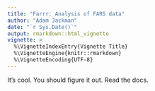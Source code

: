 ```yaml
---
title: "Farrr: Analysis of FARS data"
author: "Adam Jackman"
date: "`r Sys.Date()`"
output: rmarkdown::html_vignette
vignette: >
  %\VignetteIndexEntry{Vignette Title}
  %\VignetteEngine{knitr::rmarkdown}
  %\VignetteEncoding{UTF-8}
---
```


It's cool. You should figure it out. Read the docs.
